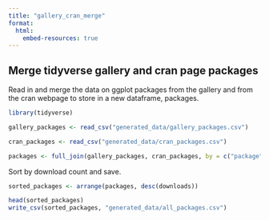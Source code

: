 ```yaml
---
title: "gallery_cran_merge"
format:
  html:
    embed-resources: true
---
```


## Merge tidyverse gallery and cran page packages

Read in and merge the data on ggplot packages from the gallery and from the cran webpage to store in a new dataframe, packages.

```r
library(tidyverse)

gallery_packages <- read_csv("generated_data/gallery_packages.csv")

cran_packages <- read_csv("generated_data/cran_packages.csv")

packages <- full_join(gallery_packages, cran_packages, by = c("package", "downloads"))
```

Sort by download count and save.

```r
sorted_packages <- arrange(packages, desc(downloads))

head(sorted_packages)
write_csv(sorted_packages, "generated_data/all_packages.csv")
```
